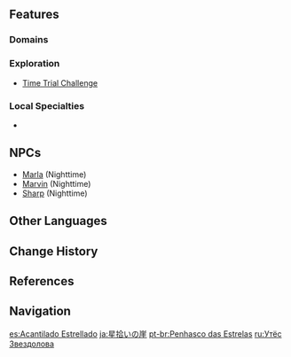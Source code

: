 {{Location Infobox
|image        = Starfell Valley Starsnatch Cliff.png
|type         = Subarea
|region       = Mondstadt
|area         = Starfell Valley
}}
{{Location Intro|description=<p></p>}}

==Features==
===Domains===
{{Domains by Category Gallery}}

===Exploration===
* [[Time Trial Challenge]]

===Local Specialties===
* {{Item|Cecilia}}

==NPCs==
* [[Marla]] (Nighttime)
* [[Marvin]] (Nighttime)
* [[Sharp]] (Nighttime)

==Other Languages==
{{Other Languages
|en      = Starsnatch Cliff
|zhs     = 摘星崖
|zhs_rm  = Zhāixīng-yá
|zht     = 摘星崖
|zht_rm  = Zhāixīng-yái
|zh_tl   = Star-Plucking Cliff
|ja      = {{Rubi|星|ほし|拾|ひろ|い}}の{{Rubi|崖|がけ}}
|ja_rm   = Hoshi-hiroi no Gake<ref>[[Map]], Label: Starsnatch Cliff (Japanese)</ref>
|ja_tl   = Star-Picking Up Cliff
|ko      = 별을 따는 {{tt|절벽|絶壁}}
|ko_rm   = Byeol-eul Ttaneun Jeolbyeok
|ko_tl   = Star-Picking Cliff
|es      = Acantilado Estrellado
|es_tl   = Starry Cliff
|fr      = Falaise Arrachétoile
|fr_tl   = Starsnatch Cliff
|ru      = Утёс Звездолова
|ru_tl   = Starcatch's Cliff
|ru_note = {{Lang|mini=1|ru=Звездолов|ru_rm=Zvezdolov}} is a compound word made of the noun {{Lang|mini=1|ru=звезда|ru_rm=zvezda|ru_tl=star}} and the verb {{Lang|mini=1|ru=ловить|ru_rm=lovit'|ru_tl=to catch}}, joined by the interfix "{{Lang|mini=1|ru=-о-}}".
|th      = Starsnatch Cliff
|vi      = {{tt|Vực|域}} Hái Sao
|vi_tl   = Star-Picking Up Cliff
|de      = Sterngreifklippe
|de_tl   = Starsnatch Cliff
|id      = Starsnatch Cliff
|pt      = Penhasco das Estrelas
|pt_tl   = Cliff of the Stars
}}

==Change History==
{{Change History|1.0}}

==References==
{{Reflist}}

==Navigation==
{{Area Navbox|Mondstadt}}

[[es:Acantilado Estrellado]]
[[ja:星拾いの崖]]
[[pt-br:Penhasco das Estrelas]]
[[ru:Утёс Звездолова]]